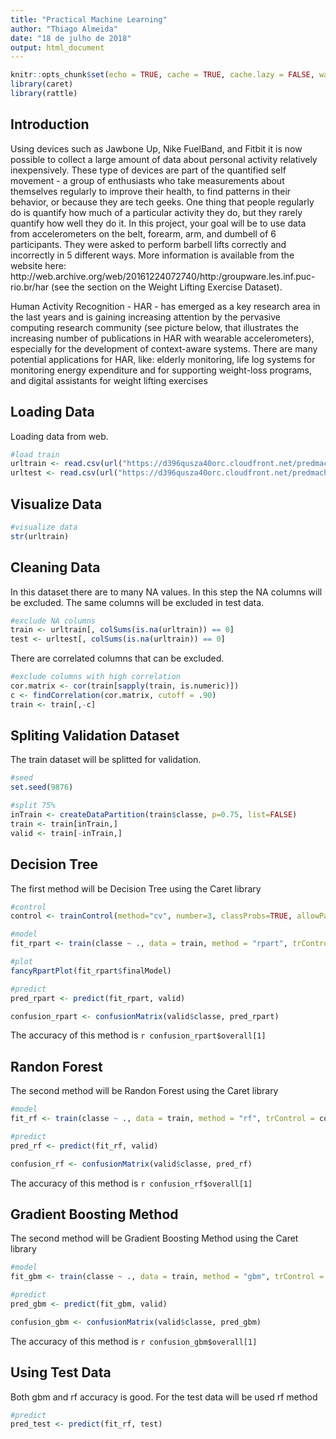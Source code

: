 ```yaml
---
title: "Practical Machine Learning"
author: "Thiago Almeida"
date: "18 de julho de 2018"
output: html_document
---
```


```r
knitr::opts_chunk$set(echo = TRUE, cache = TRUE, cache.lazy = FALSE, warning=FALSE, message=FALSE)
library(caret)
library(rattle)
```

## Introduction

Using devices such as Jawbone Up, Nike FuelBand, and Fitbit it is now possible to collect a large amount of data about personal activity relatively inexpensively. These type of devices are part of the quantified self movement - a group of enthusiasts who take measurements about themselves regularly to improve their health, to find patterns in their behavior, or because they are tech geeks. One thing that people regularly do is quantify how much of a particular activity they do, but they rarely quantify how well they do it. In this project, your goal will be to use data from accelerometers on the belt, forearm, arm, and dumbell of 6 participants. They were asked to perform barbell lifts correctly and incorrectly in 5 different ways. More information is available from the website here: http://web.archive.org/web/20161224072740/http:/groupware.les.inf.puc-rio.br/har (see the section on the Weight Lifting Exercise Dataset).

Human Activity Recognition - HAR - has emerged as a key research area in the last years and is gaining increasing attention by the pervasive computing research community (see picture below, that illustrates the increasing number of publications in HAR with wearable accelerometers), especially for the development of context-aware systems. There are many potential applications for HAR, like: elderly monitoring, life log systems for monitoring energy expenditure and for supporting weight-loss programs, and digital assistants for weight lifting exercises

## Loading Data

Loading data from web.

```r

#load train
urltrain <- read.csv(url("https://d396qusza40orc.cloudfront.net/predmachlearn/pml-training.csv"),header=TRUE,na.strings = c("", "NA"))
urltest <- read.csv(url("https://d396qusza40orc.cloudfront.net/predmachlearn/pml-testing.csv"),header=TRUE,na.strings = c("", "NA"))

```

## Visualize Data

```r

#visualize data
str(urltrain)

```

## Cleaning Data

In this dataset there are to many NA values. 
In this step the NA columns will be excluded.
The same columns will be excluded in test data.

```r

#exclude NA columns 
train <- urltrain[, colSums(is.na(urltrain)) == 0]
test <- urltest[, colSums(is.na(urltrain)) == 0]


```

There are correlated columns that can be excluded.

```r

#exclude columns with high correlation
cor.matrix <- cor(train[sapply(train, is.numeric)])
c <- findCorrelation(cor.matrix, cutoff = .90)
train <- train[,-c]

```


## Spliting Validation Dataset

The train dataset will be splitted for validation.

```r

#seed
set.seed(9876)

#split 75%
inTrain <- createDataPartition(train$classe, p=0.75, list=FALSE)
train <- train[inTrain,]
valid <- train[-inTrain,]


```

## Decision Tree

The first method will be Decision Tree using the Caret library

```r

#control
control <- trainControl(method="cv", number=3, classProbs=TRUE, allowParallel=TRUE, verboseIter = FALSE)

#model
fit_rpart <- train(classe ~ ., data = train, method = "rpart", trControl = control)

#plot
fancyRpartPlot(fit_rpart$finalModel)

#predict
pred_rpart <- predict(fit_rpart, valid)

confusion_rpart <- confusionMatrix(valid$classe, pred_rpart)

```

The accuracy of this method is `r confusion_rpart$overall[1]`

## Randon Forest

The second method will be Randon Forest using the Caret library

```r

#model
fit_rf <- train(classe ~ ., data = train, method = "rf", trControl = control, ntree=500, keep.forest=TRUE, importance=TRUE)

#predict
pred_rf <- predict(fit_rf, valid)

confusion_rf <- confusionMatrix(valid$classe, pred_rf)

```

The accuracy of this method is `r confusion_rf$overall[1]`

## Gradient Boosting Method

The second method will be Gradient Boosting Method using the Caret library

```r

#model
fit_gbm <- train(classe ~ ., data = train, method = "gbm", trControl = control)

#predict
pred_gbm <- predict(fit_gbm, valid)

confusion_gbm <- confusionMatrix(valid$classe, pred_gbm)


```

The accuracy of this method is `r confusion_gbm$overall[1]`

## Using Test Data

Both gbm and rf accuracy is good. For the test data will be used rf method

```r

#predict
pred_test <- predict(fit_rf, test)


```